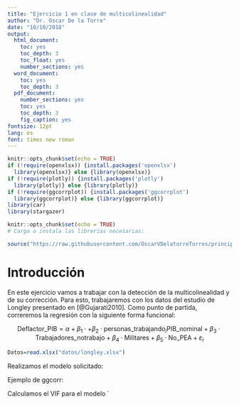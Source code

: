 ```yaml
---
title: "Ejercicio 1 en clase de multicolinealidad"
author: "Dr. Oscar De la Torre"
date: "10/10/2018"
output: 
  html_document:
    toc: yes
    toc_depth: 3
    toc_float: yes
    number_sections: yes
  word_document:
    toc: yes
    toc_depth: 3
  pdf_document:
    number_sections: yes    
    toc: yes
    toc_depth: 3
    fig_caption: yes
fontsize: 12pt
lang: es
font: times new roman 
---
```


```r
knitr::opts_chunk$set(echo = TRUE)
if (!require(openxlsx)) {install.packages('openxlsx')
  library(openxlsx)} else {library(openxlsx)}
if (!require(plotly)) {install.packages('plotly')
  library(plotly)} else {library(plotly)}
if (!require(ggcorrplot)) {install.packages('ggcorrplot')
  library(ggcorrplot)} else {library(ggcorrplot)}
library(car)
library(stargazer)
```

```r
knitr::opts_chunk$set(echo = TRUE)
# Carga o instala las librerías necesarias:

source("https://raw.githubusercontent.com/OscarVDelatorreTorres/principiosEconometria/refs/heads/main/libreriasEconometria.R")

```

# Introducción

En este ejercicio vamos a trabajar con la detección de la multicolinealidad y de su corrección. Para esto, trabajaremos con los datos del estudio de Longley presentado en [@Gujarati2010]. Como punto de partida, correremos la regresión con la siguiente forma funcional:

$$\text{Deflactor_PIB}=\alpha+\beta_1\cdot +\beta_2\cdot\text{personas_trabajando}_{i} \text{PIB_nominal}+\beta_3\cdot \text{Trabajadores_notrabajo}+\beta_4\cdot \text{Militares}+\beta_5\cdot \text{No_PEA}+\varepsilon_i$$

```r
Datos=read.xlsx("datos/longley.xlsx")

```

Realizamos el modelo solicitado:


Ejemplo de ggcorr:

Calculamos el VIF para el modelo
`

